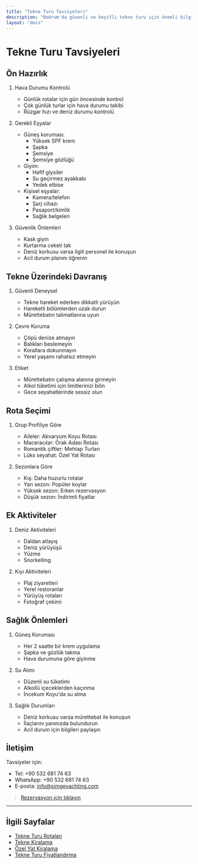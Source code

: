 ```yaml
---
title: "Tekne Turu Tavsiyeleri"
description: "Bodrum'da güvenli ve keyifli tekne turu için önemli bilgiler"
layout: "docs"
---
```


# Tekne Turu Tavsiyeleri

## Ön Hazırlık

1. Hava Durumu Kontrolü
   - Günlük rotalar için gün öncesinde kontrol
   - Çok günlük turlar için hava durumu takibi
   - Rüzgar hızı ve deniz durumu kontrolü

2. Gerekli Eşyalar
   - Güneş koruması:
     - Yüksek SPF krem
     - Şapka
     - Şemsiye
     - Şemsiye gözlüğü
   - Giyim:
     - Hafif giysiler
     - Su geçirmez ayakkabı
     - Yedek elbise
   - Kişisel eşyalar:
     - Kamera/telefon
     - Şarj cihazı
     - Pasaport/kimlik
     - Sağlık belgeleri

3. Güvenlik Önlemleri
   - Kask giyin
   - Kurtarma ceketi tak
   - Deniz korkusu varsa ilgili personel ile konuşun
   - Acil durum planını öğrenin

## Tekne Üzerindeki Davranış

1. Güvenli Deneysel
   - Tekne hareket ederken dikkatli yürüyün
   - Hareketli bölümlerden uzak durun
   - Mürettebatın talimatlarına uyun

2. Çevre Koruma
   - Çöpü denize atmayın
   - Balıkları beslemeyin
   - Korallara dokunmayın
   - Yerel yaşamı rahatsız etmeyin

3. Etiket
   - Mürettebatın çalışma alanına girmeyin
   - Alkol tüketimi için limitlerinizi bilin
   - Gece seyahatlerinde sessiz olun

## Rota Seçimi

1. Grup Profiliye Göre
   - Aileler: Akvaryum Koyu Rotası
   - Maceracılar: Orak Adası Rotası
   - Romantik çiftler: Mehtap Turları
   - Lüks seyahat: Özel Yat Rotası

2. Sezonlara Göre
   - Kış: Daha huzurlu rotalar
   - Yarı sezon: Popüler koylar
   - Yüksek sezon: Erken rezervasyon
   - Düşük sezon: İndirimli fiyatlar

## Ek Aktiviteler

1. Deniz Aktiviteleri
   - Daldan atlayış
   - Deniz yürüyüşü
   - Yüzme
   - Snorkelling

2. Kıyı Aktiviteleri
   - Plaj ziyaretleri
   - Yerel restoranlar
   - Yürüyüş rotaları
   - Fotoğraf çekimi

## Sağlık Önlemleri

1. Güneş Koruması
   - Her 2 saatte bir krem uygulama
   - Şapka ve gözlük takma
   - Hava durumuna göre giyinme

2. Su Alımı
   - Düzenli su tüketimi
   - Alkollü içeceklerden kaçınma
   - İncekum Koyu'da su alma

3. Sağlık Durumları
   - Deniz korkusu varsa mürettebat ile konuşun
   - İlaçlarını yanınızda bulundurun
   - Acil durum için bilgileri paylaşın

## İletişim

Tavsiyeler için:
- Tel: +90 532 681 74 63
- WhatsApp: +90 532 681 74 63
- E-posta: info@simgeyachting.com

> [Rezervasyon için tıklayın](/iletisim)

---

## İlgili Sayfalar

- [Tekne Turu Rotaları](/tekne-turlari/rotalar)
- [Tekne Kiralama](/tekne-turlari/tekne-kiralama)
- [Özel Yat Kiralama](/tekne-turlari/ozel-yat-kiralama)
- [Tekne Turu Fiyatlandırma](/tekne-turlari/fiyatlar)
